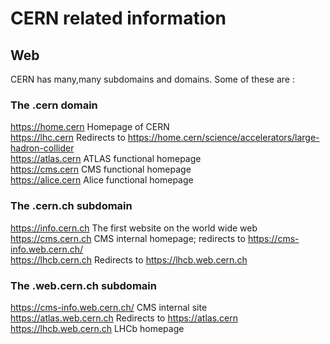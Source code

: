 # CERN related information

## Web
CERN has many,many subdomains and domains. Some of these are :

### The .cern domain
https://home.cern Homepage of CERN \
https://lhc.cern Redirects to https://home.cern/science/accelerators/large-hadron-collider \
https://atlas.cern ATLAS functional homepage \
https://cms.cern CMS functional homepage \
https://alice.cern Alice functional homepage 

### The .cern.ch subdomain
https://info.cern.ch The first website on the world wide web \
https://cms.cern.ch CMS internal homepage; redirects to https://cms-info.web.cern.ch/ \
https://lhcb.cern.ch Redirects to https://lhcb.web.cern.ch 

### The .web.cern.ch subdomain
https://cms-info.web.cern.ch/ CMS internal site \
https://atlas.web.cern.ch Redirects to https://atlas.cern \
https://lhcb.web.cern.ch LHCb homepage 